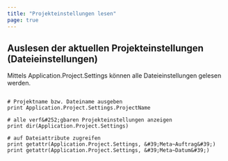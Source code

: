 ```yaml
---
title: "Projekteinstellungen lesen"
page: true
---
```

## Auslesen der aktuellen Projekteinstellungen (Dateieinstellungen)

Mittels  <Bold> Application.Project.Settings </Bold>  k&#246;nnen alle Dateieinstellungen gelesen werden.


```

# Projektname bzw. Dateiname ausgeben
print Application.Project.Settings.ProjectName

# alle verf&#252;gbaren Projekteinstellungen anzeigen
print dir(Application.Project.Settings)

# auf Dateiattribute zugreifen
print getattr(Application.Project.Settings, &#39;Meta~Auftrag&#39;)
print getattr(Application.Project.Settings, &#39;Meta~Datum&#39;)

```
